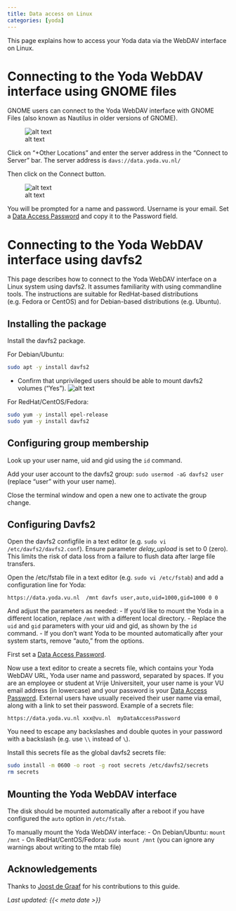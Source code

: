 ```yaml
---
title: Data access on Linux
categories: [yoda]
---
```


This page explains how to access your Yoda data via the WebDAV interface on Linux.

# Connecting to the Yoda WebDAV interface using GNOME files

GNOME users can connect to the Yoda WebDAV interface with GNOME Files (also known as Nautilus in older versions of GNOME).

![alt text](/public/manuals/yoda/linux-connect-to-server.png "GNOME Files screenshot")

Click on "+Other Locations" and enter the server address in the "Connect to Server" bar. The server address is
`davs://data.yoda.vu.nl/`

Then click on the Connect button.

![alt text](/public/manuals/yoda/linux-enter-password.png "GNOME Files password dialog screenshot")

You will be prompted for a name and password.
Username is your email. Set a [Data Access Password](./yoda_dap.qmd) and copy it to the Password field.

# Connecting to the Yoda WebDAV interface using davfs2

This page describes how to connect to the Yoda WebDAV interface on a Linux system using davfs2. It assumes familiarity
with using commandline tools. The instructions are suitable for RedHat-based distributions (e.g. Fedora or CentOS) and for
Debian-based distributions (e.g. Ubuntu).

## Installing the package

Install the davfs2 package.

For Debian/Ubuntu:
```bash
sudo apt -y install davfs2
```
- Confirm that unprivileged users should be able to mount davfs2 volumes (&ldquo;Yes&rdquo;).
![alt text](/public/manuals/yoda/linux-davfs2-dialog-unprivileged.png "GNOME Files password dialog screenshot")

For RedHat/CentOS/Fedora:
```bash
sudo yum -y install epel-release
sudo yum -y install davfs2
```

## Configuring group membership

Look up your user name, uid and gid using the `id` command.

Add your user account to the davfs2 group: `sudo usermod -aG davfs2 user` (replace &ldquo;user&rdquo; with your user name).

Close the terminal window and open a new one to activate the group change.

## Configuring Davfs2

Open the davfs2 configfile in a text editor (e.g. `sudo vi /etc/davfs2/davfs2.conf`). Ensure
parameter *delay_upload* is set to 0 (zero). This limits the risk of data loss from a failure to flush data after
large file transfers.

Open the /etc/fstab file in a text editor (e.g. `sudo vi /etc/fstab`) and add a configuration
line for Yoda:

`https://data.yoda.vu.nl  /mnt davfs user,auto,uid=1000,gid=1000 0 0`

And adjust the parameters as needed:
- If you'd like to mount the Yoda in a different location, replace `/mnt` with a different local directory.
- Replace the `uid` and `gid` parameters with your uid and gid, as shown by the `id` command.
- If you don't want Yoda to be mounted automatically after your system starts, remove "auto," from the options.

First set a [Data Access Password](./yoda_dap.qmd).

Now use a text editor to create a secrets file, which contains your Yoda WebDAV URL, Yoda user name and password, separated by spaces.
If you are an employee or student at Vrije Universiteit, your user name is your VU email address (in lowercase) and your password
is your [Data Access Password](./yoda_dap.qmd). External users have usually received their user name via email, along with a link to set their password. 
Example of a secrets file: 
```
https://data.yoda.vu.nl xxx@vu.nl  myDataAccessPassword
```
You need to escape any backslashes and double quotes in your password with a backslash (e.g. use `\\` instead of `\`).

Install this secrets file as the global davfs2 secrets file:
```bash
sudo install -m 0600 -o root -g root secrets /etc/davfs2/secrets
rm secrets
```

## Mounting the Yoda WebDAV interface

The disk should be mounted automatically after a reboot if you have configured the `auto` option in `/etc/fstab`.

To manually mount the Yoda WebDAV interface:
- On Debian/Ubuntu: `mount /mnt`
- On RedHat/CentOS/Fedora: `sudo mount /mnt` (you can ignore any warnings about writing to the mtab file)

## Acknowledgements

Thanks to [Joost de Graaf](https://www.uu.nl/medewerkers/JdeGraaf) for his contributions to this guide.

_Last updated: {{< meta date >}}_